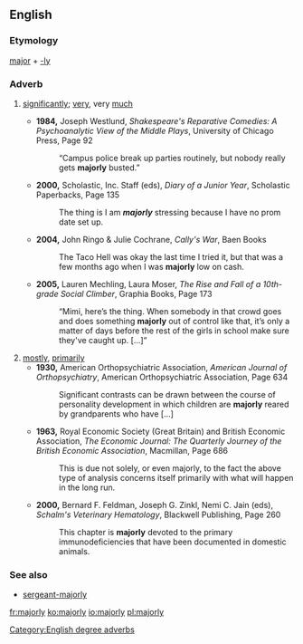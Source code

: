 ==English==

===Etymology===
[[major]] + [[-ly]]

===Adverb===
{{en-adv|-}}

# {{label|en|informal}} [[significantly]]; [[very]], very [[much]]
#* '''1984,''' Joseph Westlund, ''Shakespeare's Reparative Comedies: A Psychoanalytic View of the Middle Plays'', University of Chicago Press, Page 92
#*: “Campus police break up parties routinely, but nobody really gets '''majorly''' busted.”
#* '''2000,''' Scholastic, Inc. Staff (eds), ''Diary of a Junior Year'', Scholastic Paperbacks, Page 135
#*: The thing is I am '''''majorly'''''<!--italicisation for emphasis in original--> stressing because I have no prom date set up.
#* '''2004,''' John Ringo & Julie Cochrane, ''Cally's War'', Baen Books <!--page not known by google-->
#*: The Taco Hell was okay the last time I tried it, but that was a few months ago when I was '''majorly''' low on cash.
#* '''2005,''' Lauren Mechling, Laura Moser, ''The Rise and Fall of a 10th-grade Social Climber'', Graphia Books, Page 173
#*: “Mimi, here’s the thing. When somebody in that crowd goes and does something '''majorly''' out of control like that, it’s only a matter of days before the rest of the girls in school make sure they've caught up. [...]”
# [[mostly]], [[primarily]]
#* '''1930,''' American Orthopsychiatric Association, ''American Journal of Orthopsychiatry'', American Orthopsychiatric Association, Page 634
#*: Significant contrasts can be drawn between the course of personality development in which children are '''majorly''' reared by grandparents who have [...]
#* '''1963,''' Royal Economic Society (Great Britain) and British Economic Association, ''The Economic Journal: The Quarterly Journey of the British Economic Association'', Macmillan, Page 686
#*: This is due not solely, or even majorly, to the fact the above type of analysis concerns itself primarily with what will happen in the long run.
#* '''2000,''' Bernard F. Feldman, Joseph G. Zinkl, Nemi C. Jain (eds), ''Schalm's Veterinary Hematology'', Blackwell Publishing, Page 260
#*: This chapter is '''majorly''' devoted to the primary immunodeficiencies that have been documented in domestic animals.

===See also===
* [[sergeant-majorly]]

[[Category:English degree adverbs]]

[[fr:majorly]]
[[ko:majorly]]
[[io:majorly]]
[[pl:majorly]]